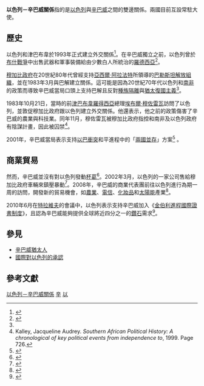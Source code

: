{{noteTA
|1=zh-hans:罗伯特;zh-hk:羅拔;zh-tw:羅伯;
|2=zh-hans:津巴布韦;zh-hk:津巴布韋;zh-tw:辛巴威;
|3=zh-hans:穆加贝;zh-hk:穆加比;zh-tw:穆加比;
}}
{{Infobox Bilateral relations|以色列－辛巴威|Israel|Zimbabwe}}
'''以色列－辛巴威關係'''指的是[[以色列|以色列]]與[[辛巴威|辛巴威]]之間的雙邊關係。兩國目前互設常駐大使。

== 歷史 ==
以色列和津巴布韋於1993年正式建立外交關係<ref>{{Cite web |url=http://www.jewishvirtuallibrary.org/jsource/vjw/zimbabwe.html |title=Zimbabwe, [[Jewish_Virtual_Library|Jewish Virtual Library]] |accessdate=2013-04-23 |archive-date=2013-05-09 |archive-url=https://web.archive.org/web/20130509054655/http://www.jewishvirtuallibrary.org/jsource/vjw/zimbabwe.html |dead-url=no }}</ref>。在辛巴威獨立之前，以色列曾於[[布什戰爭_(羅德西亞)|布什戰爭]]中出售武器和軍事裝備給由少數白人所統治的[[羅德西亞|羅德西亞]]<ref>{{cite book|last=Beit-Hallahmi|first=Benjamin|year=1988|title=The Israeli Connection: Whom Israel Arms and Why|url=https://archive.org/details/israeliconnectio00beit|pages=[https://archive.org/details/israeliconnectio00beit/page/62 62]–63}}</ref>。

[[羅伯·穆加貝|穆加比政府]]在20世紀80年代曾經支持[[亞西爾·阿拉法特|亞西爾·阿拉法特]]所領導的[[巴勒斯坦解放組織|巴勒斯坦解放組織]]，並在1983年3月與巴解建立關係。這可能是因為20世紀70年代以色列和[[南非|南非]]的政策而導致辛巴威當局口頭上支持巴解且反對[[南非種族隔離|種族隔離]]與[[猶太復國主義|猶太復國主義]]<ref name=a/>。

1983年10月21日，當時的前[[津巴布韋羅得西亞|津巴布韋羅得西亞]]總理[[埃布爾·穆佐雷瓦|埃布爾·穆佐雷瓦]]訪問了以色列，並敦促穆加比政府跟以色列建立外交關係。他還表示，他之前的政策傷害了辛巴威的農業與科技業。同年11月，穆佐雷瓦被穆加比政府指控和南非及以色列政府有陰謀計畫，因此被囚禁<ref name="november">Kalley, Jacqueline Audrey. ''Southern African Political History: A chronological of key political events from independence to'', 1999. Page 726.</ref>。

2001年，辛巴威當局表示支持[[以巴衝突|以巴衝突]]和平進程中的「[[兩國並存|兩國並存]]」方案<ref name=a>{{cite book|last=Schwartz|first=Richard|year=2001|title=Coming to Terms: Zimbabwe in the International Arena|url=https://archive.org/details/comingtotermszim0000schw|pages=[https://archive.org/details/comingtotermszim0000schw/page/157 157]–161}}</ref>
。

== 商業貿易 ==
然而，辛巴威並沒有對以色列發動[[杯葛|杯葛]]<ref>{{Cite web |url=http://docs.google.com/viewer?a=v&q=cache%3AOwBxUwuN85EJ%3Awww.inta.org%2Fdownloads%2Ftap_sanctionsAug2005.pdf+commer+israel+zimbabwe&hl=en&pid=bl&srcid=ADGEESgWhpOdBGaUfWtUtahka_hb9jmw97kZ0FhTEMCRYIGoWDHpDAZh5GYwbg5a8gRKMkUqHs9XoW5lHDQk_ECx_Lki2HAQfVvtyaWhLC4HmcP0mLHdrr4bET1e1wkbHP9YPxGAox9W&sig=AHIEtbTl6YYuturAOlfBl-CS4B3ky699Gg |title=US Economic Sanctions and Anti-Boycott Laws |accessdate=2020-09-29 |archive-date=2019-06-11 |archive-url=https://web.archive.org/web/20190611061404/https://docs.google.com/viewer?a=v&q=cache%3AOwBxUwuN85EJ%3Awww.inta.org%2Fdownloads%2Ftap_sanctionsAug2005.pdf+commer+israel+zimbabwe&hl=en&pid=bl&srcid=ADGEESgWhpOdBGaUfWtUtahka_hb9jmw97kZ0FhTEMCRYIGoWDHpDAZh5GYwbg5a8gRKMkUqHs9XoW5lHDQk_ECx_Lki2HAQfVvtyaWhLC4HmcP0mLHdrr4bET1e1wkbHP9YPxGAox9W&sig=AHIEtbTl6YYuturAOlfBl-CS4B3ky699Gg |dead-url=no }}</ref>。2002年3月，以色列的一家公司售給穆加比政府車輛來鎮壓暴動<ref name=c>{{cite web|author=|year=|url=http://www.sadocc.at/news2002/2002-163.shtml|title=Zimbabwe: Israel to sell heavy riot control vehicles to Mugabe government|publisher=Southern African Documentation and Cooperation Centre Dokumentations|accessdate=2007-12-12|archive-url=https://web.archive.org/web/20070328230903/http://www.sadocc.at/news2002/2002-163.shtml|archive-date=2007-03-28|dead-url=yes}}</ref>。2008年，辛巴威的商業代表團前往以色列進行為期一周的訪問，開發新的貿易機會，如[[農業|農業]]、[[電信|電信]]、[[化妝品|化妝品]]和[[太陽能|太陽能]]產業<ref>{{Cite web |url=http://allafrica.com/stories/200807160753.html |title=Zimbabwe business delegation set to leave for Israel |accessdate=2013-04-23 |archive-date=2012-10-17 |archive-url=https://web.archive.org/web/20121017122018/http://allafrica.com/stories/200807160753.html |dead-url=no }}</ref>。

2010年6月在[[特拉維夫|特拉維夫]]的會議中，以色列表示支持辛巴威加入《[[金伯利進程國際證書制度|金伯利進程國際證書制度]]》，且認為辛巴威能夠提供全球將近四分之一的[[鑽石|鑽石]]需求<ref>{{Cite web |url=http://allafrica.com/stories/201006250039.html |title=Israel backs Zim diamonds |accessdate=2013-04-23 |archive-date=2012-10-17 |archive-url=https://web.archive.org/web/20121017162714/http://allafrica.com/stories/201006250039.html |dead-url=no }}</ref>。

== 參見 ==
* [[辛巴威猶太人|辛巴威猶太人]]
* [[國際對以色列的承認|國際對以色列的承認]]

== 參考文獻 ==

{{Reflist}}

{{津巴布韋外交}}
{{以色列外交}}
[[Category:以色列－辛巴威關係|]]
[[Category:以色列雙邊關係|辛]]
[[Category:辛巴威雙邊關係|以]]